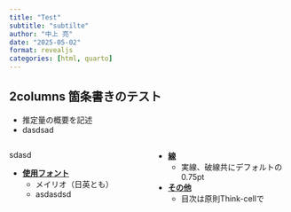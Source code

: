 ```yaml
---
title: "Test"
subtitle: "subtilte"
author: "中上 亮"
date: "2025-05-02"
format: revealjs
categories: [html, quarto]
---
```


## 2columns 箇条書きのテスト

<div class="message-box">

- 推定量の概要を記述
- dasdsad

</div>

:::: {.columns}

::: {.column width="50%"}

sdasd


- **<u>使用フォント</u>**
    - メイリオ（日英とも）
    - asdasdsd




:::

::: {.column width="50%"}


- **<u>線</u>**
    - 実線、破線共にデフォルトの0.75pt


- **<u>その他</u>**
    - 目次は原則Think-cellで


:::

::::
